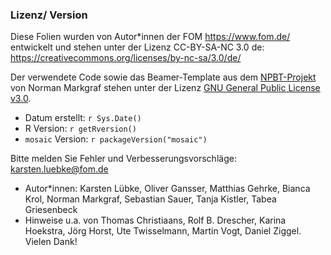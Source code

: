### Lizenz/ Version

Diese Folien wurden von Autor\*innen der FOM [https://www.fom.de/](https://www.fom.de/) entwickelt und stehen unter der Lizenz CC-BY-SA-NC 3.0 de: [https://creativecommons.org/licenses/by-nc-sa/3.0/de/](https://creativecommons.org/licenses/by-nc-sa/3.0/de/) 

Der verwendete Code sowie das Beamer-Template aus dem [NPBT-Projekt](http://github.com/NMarkgraf/NPBT) von Norman Markgraf stehen unter der Lizenz [GNU General Public License v3.0](https://www.gnu.org/licenses/gpl-3.0.de.html).

- Datum erstellt: `r Sys.Date()`
- R Version: `r getRversion()`
- `mosaic` Version: `r packageVersion("mosaic")`

Bitte melden Sie Fehler und Verbesserungsvorschläge: [karsten.luebke@fom.de](<mailto:karsten.luebke@fom.de>)

- Autor\*innen: Karsten Lübke, Oliver Gansser, Matthias Gehrke, Bianca Krol, Norman Markgraf, Sebastian Sauer, Tanja Kistler, Tabea Griesenbeck
- Hinweise u.a. von Thomas Christiaans, Rolf B. Drescher, Karina Hoekstra, Jörg Horst, Ute Twisselmann, Martin Vogt, Daniel Ziggel. Vielen Dank!
